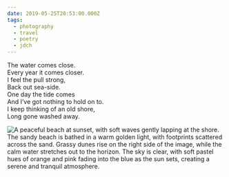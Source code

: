 ```yaml
---
date: 2019-05-25T20:53:00.000Z
tags:
  - photography
  - travel
  - poetry
  - jdch
---
```

The water comes close.<br/>
Every year it comes closer.<br/>
I feel the pull strong,<br/>
Back out sea-side.<br/>
One day the tide comes<br/>
And I’ve got nothing to hold on to.<br/>
I keep thinking of an old shore,<br/>
Long gone washed away.

![A peaceful beach at sunset, with soft waves gently lapping at the shore. The sandy beach is bathed in a warm golden light, with footprints scattered across the sand. Grassy dunes rise on the right side of the image, while the calm water stretches out to the horizon. The sky is clear, with soft pastel hues of orange and pink fading into the blue as the sun sets, creating a serene and tranquil atmosphere.](../../assets/photos/20190525-IMG_2298.jpg)
